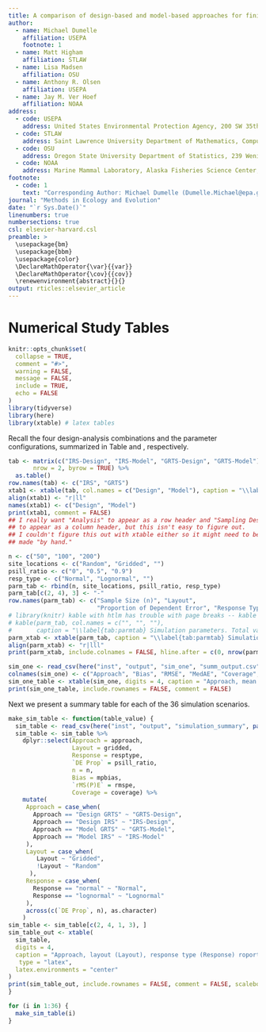 ```yaml
---
title: A comparison of design-based and model-based approaches for finite population spatial data -- Supplementary Material.
author:
  - name: Michael Dumelle
    affiliation: USEPA
    footnote: 1
  - name: Matt Higham
    affiliation: STLAW
  - name: Lisa Madsen
    affiliation: OSU
  - name: Anthony R. Olsen
    affiliation: USEPA
  - name: Jay M. Ver Hoef
    affiliation: NOAA
address:
  - code: USEPA
    address: United States Environmental Protection Agency, 200 SW 35th St, Corvallis, Oregon, 97333
  - code: STLAW
    address: Saint Lawrence University Department of Mathematics, Computer Science, and Statistics, 23 Romoda Drive, Canton, New York, 13617
  - code: OSU
    address: Oregon State University Department of Statistics, 239 Weniger Hall, Corvallis, Oregon, 97331
  - code: NOAA
    address: Marine Mammal Laboratory, Alaska Fisheries Science Center, National Oceanic and Atmospheric Administration, Seattle, Washington, 98115
footnote:
  - code: 1
    text: "Corresponding Author: Michael Dumelle (Dumelle.Michael@epa.gov)"
journal: "Methods in Ecology and Evolution"
date: "`r Sys.Date()`"
linenumbers: true
numbersections: true
csl: elsevier-harvard.csl
preamble: >
  \usepackage{bm}
  \usepackage{bbm}
  \usepackage{color}
  \DeclareMathOperator{\var}{{var}}
  \DeclareMathOperator{\cov}{{cov}}
  \renewenvironment{abstract}{}{}
output: rticles::elsevier_article
---
```


# Numerical Study Tables {#sec:numstudy}

```r
knitr::opts_chunk$set(
  collapse = TRUE,
  comment = "#>", 
  warning = FALSE, 
  message = FALSE,
  include = TRUE, 
  echo = FALSE
)
library(tidyverse)
library(here)
library(xtable) # latex tables
```

Recall the four design-analysis combinations and the parameter configurations, summarized in Table \ref{tab:designanalysis} and \ref{tab:parmtab}, respectively.

```r
tab <- matrix(c("IRS-Design", "IRS-Model", "GRTS-Design", "GRTS-Model"),
       nrow = 2, byrow = TRUE) %>%
  as.table()
row.names(tab) <- c("IRS", "GRTS")
xtab1 <- xtable(tab, col.names = c("Design", "Model"), caption = "\\label{tab:designanalysis} Types of Sampling Design and Analysis combinations considered in the simulation study. The rows give the two types of sampling designs while the columns give the two types of analyses.")
align(xtab1) <- "r|ll"
names(xtab1) <- c("Design", "Model")
print(xtab1, comment = FALSE)
## I really want "Analysis" to appear as a row header and "Sampling Design" 
## to appear as a column header, but this isn't easy to figure out.
## I couldn't figure this out with xtable either so it might need to be
## made "by hand."
```


```r
n <- c("50", "100", "200")
site_locations <- c("Random", "Gridded", "")
psill_ratio <- c("0", "0.5", "0.9")
resp_type <- c("Normal", "Lognormal", "")
parm_tab <- rbind(n, site_locations, psill_ratio, resp_type)
parm_tab[c(2, 4), 3] <- "-"
row.names(parm_tab) <- c("Sample Size (n)", "Layout", 
                         "Proportion of Dependent Error", "Response Type")
# library(knitr) kable with htlm has trouble with page breaks -- kable with latex harder for me than xtable
# kable(parm_tab, col.names = c("", "", ""),
#       caption = "\\label{tab:parmtab} Simulation parameters. Total variability for all scenarios was 2 so that the partial sill was 0, 1, or 1.8.")
parm_xtab <- xtable(parm_tab, caption = "\\label{tab:parmtab} Simulation parameters. Total variability for all scenarios was 2.")
align(parm_xtab) <- "r|lll"
print(parm_xtab, include.colnames = FALSE, hline.after = c(0, nrow(parm_xtab)), comment = FALSE)
```

```r
sim_one <- read_csv(here("inst", "output", "sim_one", "summ_output.csv"))
colnames(sim_one) <- c("Approach", "Bias", "RMSE", "MedAE", "Coverage", "PClose", "MedIL")
sim_one_table <- xtable(sim_one, digits = 4, caption = "Approach, mean bias (Bias), root-mean-squared error (RMSE), median absolute error (MedAE), 95 percent interval coverage (Coverage), proportion of times the approach was closer to the true value (PClose), and median interval length (MedIL)", type = "latex", latex.environments = "center", label = "tab:sim_one")
print(sim_one_table, include.rownames = FALSE, comment = FALSE)
```

Next we present a summary table for each of the 36 simulation scenarios.
```r
make_sim_table <- function(table_value) {
  sim_table <- read_csv(here("inst", "output", "simulation_summary", paste0("allsims", table_value, ".csv")))
  sim_table <- sim_table %>%
    dplyr::select(Approach = approach,
                  Layout = gridded,
                  Response = resptype,
                  `DE Prop` = psill_ratio,
                  n = n,
                  Bias = mpbias,
                  `rMS(P)E` = rmspe,
                  Coverage = coverage) %>%
    mutate(
     Approach = case_when(
       Approach == "Design GRTS" ~ "GRTS-Design",
       Approach == "Design IRS" ~ "IRS-Design",
       Approach == "Model GRTS" ~ "GRTS-Model",
       Approach == "Model IRS" ~ "IRS-Model"
     ),
     Layout = case_when(
        Layout ~ "Gridded",
        !Layout ~ "Random"
      ),
     Response = case_when(
       Response == "normal" ~ "Normal",
       Response == "lognormal" ~ "Lognormal"
     ),
     across(c(`DE Prop`, n), as.character)
    )
sim_table <- sim_table[c(2, 4, 1, 3), ]
sim_table_out <- xtable(
  sim_table,
  digits = 4,
  caption = "Approach, layout (Layout), response type (Response) roportion of dependent error (DE Prop), sample size (n), mean (prediction) bias (Bias), root-mean-squared-(prediction) error (rMS(P)E), and 95\\% interval coverage (Coverage) for a simulation scenario.",
   type = "latex",
  latex.environments = "center"
)
print(sim_table_out, include.rownames = FALSE, comment = FALSE, scalebox = "0.85")
}
```

```r
for (i in 1:36) {
  make_sim_table(i)
}
```
